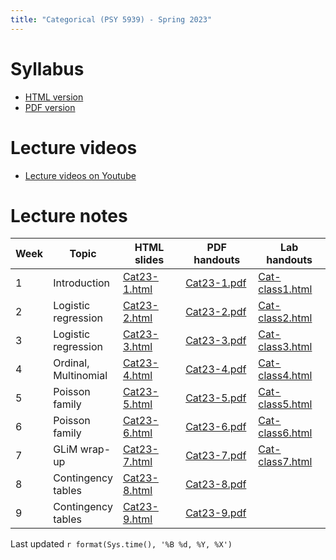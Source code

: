 ```yaml
---
title: "Categorical (PSY 5939) - Spring 2023"
---
```


# Syllabus

* [HTML version](files/Categorical syllabus Spring2023.html)
* [PDF version](files/Categorical-syllabus-Spring2023.pdf)

# Lecture videos

* [Lecture videos on Youtube](https://www.youtube.com/playlist?list=PLKrGRYggZL-GfZgkKQN8q1BsvVoA8CFW0)

# Lecture notes

Week | Topic | HTML slides | PDF handouts | Lab handouts
-----|-------|-------------|---------------|--------------
1 | Introduction        | [Cat23-1.html](files/Cat23-1.html) | [Cat23-1.pdf](files/Cat23-1.pdf) | [Cat-class1.html](files/Cat-class1.html)
2 | Logistic regression | [Cat23-2.html](files/Cat23-2.html) | [Cat23-2.pdf](files/Cat23-2.pdf) | [Cat-class2.html](files/Cat-class2.html)
3 | Logistic regression | [Cat23-3.html](files/Cat23-3.html) | [Cat23-3.pdf](files/Cat23-3.pdf) | [Cat-class3.html](files/Cat-class3.html)
4 | Ordinal, Multinomial | [Cat23-4.html](files/Cat23-4.html) | [Cat23-4.pdf](files/Cat23-4.pdf) | [Cat-class4.html](files/Cat-class4.html)
5 | Poisson family      | [Cat23-5.html](files/Cat23-5.html) | [Cat23-5.pdf](files/Cat23-5.pdf) | [Cat-class5.html](files/Cat-class5.html)
6 | Poisson family      | [Cat23-6.html](files/Cat23-6.html) | [Cat23-6.pdf](files/Cat23-6.pdf) | [Cat-class6.html](files/Cat-class6.html)
7 | GLiM wrap-up        | [Cat23-7.html](files/Cat23-7.html) | [Cat23-7.pdf](files/Cat23-7.pdf) | [Cat-class7.html](files/Cat-class7.html)
8 | Contingency tables  | [Cat23-8.html](files/Cat23-8.html) | [Cat23-8.pdf](files/Cat23-8.pdf) |
9 | Contingency tables  | [Cat23-9.html](files/Cat23-9.html) | [Cat23-9.pdf](files/Cat23-9.pdf) |

Last updated `r format(Sys.time(), '%B %d, %Y, %X')`